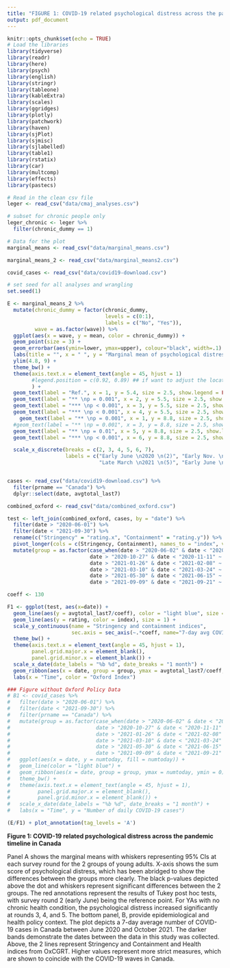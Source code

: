 ```yaml
---
title: "FIGURE 1: COVID-19 related psychological distress across the pandemic timeline in Canada"
output: pdf_document
---
```


```r
knitr::opts_chunk$set(echo = TRUE)
# Load the libraries
library(tidyverse)
library(readr)
library(here)
library(psych)
library(english)
library(stringr)
library(tableone)
library(kableExtra)
library(scales)
library(ggridges)
library(plotly)
library(patchwork)
library(haven)
library(sjPlot)
library(sjmisc)
library(sjlabelled)
library(table1)
library(rstatix)
library(car)
library(multcomp)
library(effects)
library(pastecs)
```

```r
# Read in the clean csv file
leger <- read_csv("data/cmaj_analyses.csv")

# subset for chronic people only
leger_chronic <- leger %>%
  filter(chronic_dummy == 1)

# Data for the plot
marginal_means <- read_csv("data/marginal_means.csv")

marginal_means_2 <- read_csv("data/marginal_means2.csv")

covid_cases <- read_csv("data/covid19-download.csv")

# set seed for all analyses and wrangling
set.seed(1)
```


```r
E <- marginal_means_2 %>%
  mutate(chronic_dummy = factor(chronic_dummy,
                                levels = c(0:1),
                                labels = c("No", "Yes")),
         wave = as.factor(wave)) %>%
  ggplot(aes(x = wave, y = mean, color = chronic_dummy)) + 
  geom_point(size = 3) +
  geom_errorbar(aes(ymin=lower, ymax=upper), colour="black", width=.1) +
  labs(title = "", x = " ", y = "Marginal mean of psychological distress", color = "Chronic condition") +
  ylim(4.8, 9) +
  theme_bw() +
  theme(axis.text.x = element_text(angle = 45, hjust = 1)
        #legend.position = c(0.92, 0.89) ## if want to adjust the location of the legend
        ) +
  geom_text(label = "Ref.", x = 1, y = 5.4, size = 2.5, show.legend = FALSE) +
  geom_text(label = "** \np = 0.001", x = 2, y = 5.5, size = 2.5, show.legend = FALSE) +
  geom_text(label = "*** \np < 0.001", x = 3, y = 5.5, size = 2.5, show.legend = FALSE) +
  geom_text(label = "*** \np < 0.001", x = 4, y = 5.5, size = 2.5, show.legend = FALSE) +
    geom_text(label = "** \np = 0.001", x = 1, y = 8.8, size = 2.5, show.legend = FALSE, color = "black") +
  #geom_text(label = "** \np = 0.001", x = 3, y = 8.8, size = 2.5, show.legend = FALSE, color = "black") +
  geom_text(label = "** \np = 0.01", x = 5, y = 8.8, size = 2.5, show.legend = FALSE, color = "black") +
  geom_text(label = "*** \np < 0.001", x = 6, y = 8.8, size = 2.5, show.legend = FALSE, color = "black") +

  scale_x_discrete(breaks = c(2, 3, 4, 5, 6, 7),
                   labels = c("Early June \n2020 \n(2)", "Early Nov. \n2020 \n(3)", "Late Jan. \n2021 \n(4)",
                              "Late March \n2021 \n(5)", "Early June \n2021 \n(6)", "Mid Sept. \n2021 \n(7)"))


cases <- read_csv("data/covid19-download.csv") %>%
  filter(prname == "Canada") %>%
  dplyr::select(date, avgtotal_last7)

combined_oxford <- read_csv("data/combined_oxford.csv")

test <- left_join(combined_oxford, cases, by = "date") %>%
  filter(date > "2020-06-01") %>% 
  filter(date < "2021-09-30") %>%
  rename(c("Stringency" = "rating.x", "Containment" = "rating.y")) %>%
  pivot_longer(cols = c(Stringency, Containment), names_to = "index", values_to = "rating") %>%
  mutate(group = as.factor(case_when(date > "2020-06-02" & date < "2020-06-13" ~ 1,
                           date > "2020-10-27" & date < "2020-11-11" ~ 2,
                           date > "2021-01-26" & date < "2021-02-08" ~ 3,
                           date > "2021-03-10" & date < "2021-03-24" ~ 4,
                           date > "2021-05-30" & date < "2021-06-15" ~ 5,
                           date > "2021-09-09" & date < "2021-09-21" ~ 6)))

coeff <- 130

F1 <- ggplot(test, aes(x=date)) +
  geom_line(aes(y = avgtotal_last7/coeff), color = "light blue", size = 1) + # Divide by 10 to get the same range than the temperature
  geom_line(aes(y = rating, color = index), size = 1) +
  scale_y_continuous(name = "Stringency and containment indices",
                     sec.axis = sec_axis(~.*coeff, name="7-day avg COVID-19 cases"))+
  theme_bw() +
  theme(axis.text.x = element_text(angle = 45, hjust = 1),
        panel.grid.major.x = element_blank(),
        panel.grid.minor.x = element_blank()) +
  scale_x_date(date_labels = "%b %d", date_breaks = "1 month") +
  geom_ribbon(aes(x = date, group = group, ymax = avgtotal_last7/coeff, ymin = 0), fill = "light blue", alpha = 0.4) +
  labs(x = "Time", color = "Oxford Index")

### Figure without Oxford Policy Data
# B1 <- covid_cases %>%
#   filter(date > "2020-06-01") %>% 
#   filter(date < "2021-09-30") %>%
#   filter(prname == "Canada") %>%
#   mutate(group = as.factor(case_when(date > "2020-06-02" & date < "2020-06-13" ~ 1,
#                            date > "2020-10-27" & date < "2020-11-11" ~ 2,
#                            date > "2021-01-26" & date < "2021-02-08" ~ 3,
#                            date > "2021-03-10" & date < "2021-03-24" ~ 4,
#                            date > "2021-05-30" & date < "2021-06-15" ~ 5,
#                            date > "2021-09-09" & date < "2021-09-21" ~ 6))) %>%
#   ggplot(aes(x = date, y = numtoday, fill = numtoday)) +
#   geom_line(color = "light blue") +
#   geom_ribbon(aes(x = date, group = group, ymax = numtoday, ymin = 0), fill = "light blue", alpha = 0.3) +
#   theme_bw() +
#   theme(axis.text.x = element_text(angle = 45, hjust = 1),
#         panel.grid.major.x = element_blank(),
#         panel.grid.minor.x = element_blank()) +
#   scale_x_date(date_labels = "%b %d", date_breaks = "1 month") +
#   labs(x = "Time", y = "Number of daily COVID-19 cases")

(E/F1) + plot_annotation(tag_levels = 'A')
```

\newpage

**Figure 1: COVID-19 related psychological distress across the pandemic timeline in Canada**

Panel A shows the marginal means with whiskers representing 95% CIs at each survey round for the 2 groups of young adults. X-axis shows the sum score of psychological distress, which has been abridged to show the differences between the groups more clearly. The black p-values depicted above the dot and whiskers represent significant differences between the 2 groups. The red annotations represent the results of Tukey post hoc tests, with survey round 2 (early June) being the reference point. For YAs with no chronic health condition, the psychological distress increased significantly at rounds 3, 4, and 5. The bottom panel, B, provide epidemiological and health policy context. The plot depicts a 7-day average number of COVID-19 cases in Canada between June 2020 and October 2021. The darker bands demonstrate the dates between the data in this study was collected. Above, the 2 lines represent Stringency and Containment and Health indices from OxCGRT. Higher values represent more strict measures, which are shown to coincide with the COVID-19 waves in Canada.

